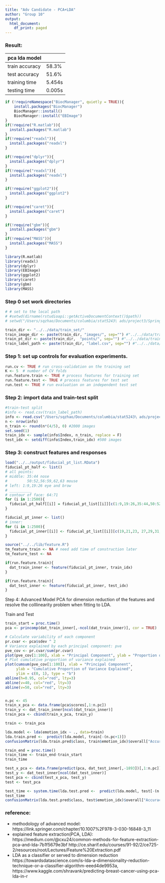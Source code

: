 ```yaml
---
title: "Adv Candidate - PCA+LDA"
author: "Group 10"
output:
  html_document:
    df_print: paged
---
```

### Result:   
|  pca lda model |  
| ------ | ------ | 
| train accuracy | 58.3% | 
| test accuracy | 51.6% | 
| training time | 5.454s |
| testing time | 0.005s |


```r
if (!requireNamespace("BiocManager", quietly = TRUE)){
    install.packages("BiocManager")
    BiocManager::install()
    BiocManager::install("EBImage")
}
if(!require("R.matlab")){
  install.packages("R.matlab")
}
if(!require("readxl")){
  install.packages("readxl")
}

if(!require("dplyr")){
  install.packages("dplyr")
}
if(!require("readxl")){
  install.packages("readxl")
}

if(!require("ggplot2")){
  install.packages("ggplot2")
}

if(!require("caret")){
  install.packages("caret")
}

if(!require("gbm")){
  install.packages("gbm")
}
if(!require("MASS")){
  install.packages("MASS")
}

library(R.matlab)
library(readxl)
library(dplyr)
library(EBImage)
library(ggplot2)
library(caret)
library(gbm)
library(MASS)
```

### Step 0 set work directories
```r
# # set to the local path
# #setwd(dirname(rstudioapi::getActiveDocumentContext()$path))
# setwd("/Users/sqzhao/Documents/columbia/stat5243\ ads/project3/Spring2020-Project3-group10/doc/candidate\ models/Main_pca.Rmd")

train_dir <- "../../data/train_set/"
train_image_dir <- paste(train_dir, "images/", sep="") #"../../data/train_set/images/"
train_pt_dir <- paste(train_dir,  "points/", sep="") #"../../data/train_set/points/"
train_label_path <- paste(train_dir, "label.csv", sep="") #"../../data/train_set/label.csv"
```

### Step 1: set up controls for evaluation experiments.
```r
run.cv <- TRUE # run cross-validation on the training set
K <- 5  # number of CV folds
run.feature.train <- TRUE # process features for training set
run.feature.test <- TRUE # process features for test set
run.test <- TRUE # run evaluation on an independent test set
```

### Step 2: import data and train-test split 
```r
#train-test split
#info <- read.csv(train_label_path)
info <- read.csv("/Users/sqzhao/Documents/columbia/stat5243\ ads/project3/Spring2020-Project3-group10/data/train_set/label.csv") 
n <- nrow(info) 
n_train <- round(n*(4/5), 0) #2000 images
set.seed(1)
train_idx <- sample(info$Index, n_train, replace = F)
test_idx <- setdiff(info$Index,train_idx) #500 images
```


### Step 3: construct features and responses

```r
load("../../output/fiducial_pt_list.RData")
fiducial_pt_half <- list()
# all points:
# middle: 35:44 nose
#         50:52,56:59,62,63 mouse
# left: 1:9,19:26 eye and brow
# __________
# contour of face: 64:71
for (i in 1:2500){
  fiducial_pt_half[[i]] = fiducial_pt_list[[i]][c(1:9,19:26,35:44,50:52,56:59,62,63,64:71),]
}

fiducial_pt_inner <- list()
# inner: 
for (i in 1:2500){
  fiducial_pt_inner[[i]] <- fiducial_pt_list[[i]][c(19,21,23, 27,29,31,2,4,6,8,11,13,15,17,1,10,41,42,44,46,47,50,51,38,53,54,55,57,59,62,67,71,75),]
}

```


```r
source("../../lib/feature.R")
tm_feature_train <- NA # need add time of construction later
tm_feature_test <- NA

if(run.feature.train){
  dat_train_inner <- feature(fiducial_pt_inner, train_idx)
}

if(run.feature.train){
  dat_test_inner <- feature(fiducial_pt_inner, test_idx)
}

```

Step 4: Advanced Model
PCA for dimension reduction of the features and resolve the colllinearity problem when fitting to LDA.

Train and Test
```r
train_start = proc.time()
pca <- princomp(dat_train_inner[,-ncol(dat_train_inner)], cor = TRUE)

# Calculate variability of each component
pr.cvar <- pca$sdev ^ 2
# Variance explained by each principal component: pve
pve_cov <- pr.cvar/sum(pr.cvar)
plot(pve_cov[1:100], xlab = "Principal Component", ylab = "Proportion of Variance Explained", ylim = c(0, 1), type = "b")
# Plot cumulative proportion of variance explained
plot(cumsum(pve_cov[1:100]), xlab = "Principal Component", 
     ylab = "Cumulative Proportion of Variance Explained", 
     ylim = c(0, 1), type = "b")
abline(h=0.95, col="red", lty=3)
abline(v=40, col="red", lty=3)
abline(v=50, col="red", lty=3)


n.pc <- 45
train_x_pca <- data.frame(pca$scores[,1:n.pc]) 
train_y <- dat_train_inner[ncol(dat_train_inner)]
train_pca <- cbind(train_x_pca, train_y)

train <- train_pca

lda.model <- lda(emotion_idx ~ ., data=train)
lda.train.pred <-  predict(lda.model, train[-(n.pc+1)])
confusionMatrix(lda.train.pred$class, train$emotion_idx)$overall["Accuracy"]

train_end = proc.time()
train_time <- train_end-train_start
train_time

test_x_pca <- data.frame(predict(pca, dat_test_inner[,-1893])[,1:n.pc])
test_y <- dat_test_inner[ncol(dat_test_inner)]
test_pca <- cbind(test_x_pca, test_y)
test <- test_pca

test_time <- system.time(lda.test.pred <-  predict(lda.model, test[-(n.pc+1)]))
test_time
confusionMatrix(lda.test.pred$class, test$emotion_idx)$overall["Accuracy"]
```


### reference:
- methodology of advanced model: https://link.springer.com/chapter/10.1007%2F978-3-030-16848-3_11
- explained feature extraction(PCA, LDA): https://medium.com/@cxu24/common-methods-for-feature-extraction-pca-and-lda-7b1f5679e3bf
http://ce.sharif.edu/courses/91-92/2/ce725-2/resources/root/Lectures/Feature%20Extraction.pdf
- LDA as a classifier or served to dimension reduction https://towardsdatascience.com/is-lda-a-dimensionality-reduction-technique-or-a-classifier-algorithm-eeed4de9953a, https://www.kaggle.com/shravank/predicting-breast-cancer-using-pca-lda-in-r
